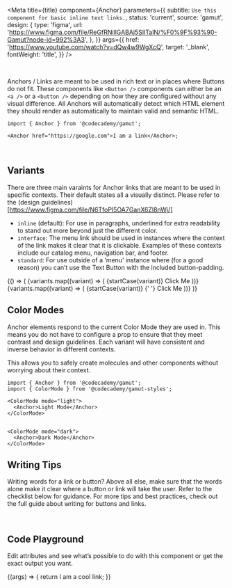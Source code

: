 


<Meta
  title={title}
  component={Anchor}
  parameters={{
    subtitle: `Use this component for basic inline text links.`,
    status: 'current',
    source: 'gamut',
    design: {
      type: 'figma',
      url:
        'https://www.figma.com/file/ReGfRNillGABAj5SlITalN/%F0%9F%93%90-Gamut?node-id=992%3A3',
    },
  }}
  args={{
    href: 'https://www.youtube.com/watch?v=dQw4w9WgXcQ',
    target: '_blank',
    fontWeight: 'title',
  }}
/>

<br />

Anchors / Links are meant to be used in rich text or in places where <LinkTo id="atoms-button--cta-button">Buttons</LinkTo> do not fit. These components like `<Button />` components can either be an `<a />` or a `<button />` depending on how they are configured without any visual difference. All Anchors will automatically detect which HTML element they should render as automatically to maintain valid and semantic HTML.

```tsx
import { Anchor } from '@codecademy/gamut';

<Anchor href="https://google.com">I am a link</Anchor>;
```

<br />

## Variants

There are three main varaints for Anchor links that are meant to be used in specific contexts. Their default states all a visually distinct. Please refer to the (design guidelines)[https://www.figma.com/file/N6TfoPI5OA7GanX6Zl8nWj/]

- `inline` (default): For use in paragraphs, underlined for extra readability to stand out more beyond just the different color.
- `interface`: The menu link should be used in instances where the context of the link makes it clear that it is clickable. Examples of these contexts include our catalog menu, navigation bar, and footer.
- `standard`: For use outside of a ‘menu’ instance where (for a good reason) you can’t use the Text Button with the included button-padding.


<Story name="modes">
  {() => (
    <LayoutGrid>
      <Column size={6}>
        <Background
          p={32}
          bg="white"
          display="grid"
          gridTemplateColumns="repeat(3, 1fr)"
        >
          {variants.map((variant) => (
            <Box key={`${variant}-light`}>
              <Text as="p" fontWeight="title">
                {startCase(variant)}
              </Text>
              <Anchor mr={8} variant={variant} href={`#${variant}`}>
                Click Me
              </Anchor>
            </Box>
          ))}
        </Background>
      </Column>
      <Column size={6}>
        <Background
          p={32}
          bg="navy"
          display="grid"
          gridTemplateColumns="repeat(3, 1fr)"
        >
          {variants.map((variant) => (
            <Box key={`${variant}-dark`}>
              <Text as="p" fontWeight="title">
                {startCase(variant)}
              </Text>{' '}
              <Anchor mr={8} variant={variant} href={`#${variant}`}>
                Click Me
              </Anchor>
            </Box>
          ))}
        </Background>
      </Column>
    </LayoutGrid>
  )}
</Story>

<br />

## Color Modes

Anchor elements respond to the current <LinkTo id="foundations-color-mode--page">Color Mode</LinkTo> they are used in. This means you do not have to configure a prop to ensure that they meet contrast and design guidelines. Each variant will have consistent and inverse behavior in different contexts.

This allows you to safely create molecules and other components without worrying about their context.

```tsx
import { Anchor } from '@codecademy/gamut';
import { ColorMode } from '@codecademy/gamut-styles';

<ColorMode mode="light">
  <Anchor>Light Mode</Anchor>
</ColorMode>


<ColorMode mode="dark">
  <Anchor>Dark Mode</Anchor>
</ColorMode>
```

## Writing Tips

Writing words for a link or button? Above all else, make sure that the words alone make it clear where a button or link will take the user. Refer to the checklist below for guidance. For more tips and best practices, check out the full guide about <LinkTo id="writing-ux-writing-component-guidelines-buttons-and-links--page">writing for buttons and links</LinkTo>.

<CustomCheckbox
  htmlFor="anchor-1"
  label="Make sure it’s clear where the link or button will take the user."
  spacing="tight"
/>
<CustomCheckbox
  htmlFor="anchor-2"
  label="Use sentence case, capitalizing only proper nouns."
  spacing="tight"
/>
<CustomCheckbox
  htmlFor="anchor-3"
  label="For buttons, start with an action-oriented verb (like “explore” or “view”)."
  spacing="tight"
/>
<CustomCheckbox
  htmlFor="anchor-4"
  label="For buttons, use 3 words or less (unless more words are necessary for clarity)."
  spacing="tight"
/>

<br />

## Code Playground

Edit attributes and see what’s possible to do with this component or get the exact output you want.

<Canvas>
  <Story name="Anchor">
    {(args) => {
      return <Anchor {...args}>I am a cool link</Anchor>;
    }}
  </Story>
</Canvas>

<PropsTable story="Anchor" />
